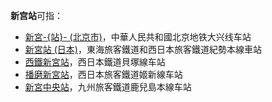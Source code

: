 {{NoteTA
|G1=Railway
|T=zh-hans:新宫站;zh-hk:新宮站;zh-tw:新宮車站;
|1=zh-hans:新宫站;zh-hk:新宮站;zh-tw:新宮車站;
}}
'''新宫站'''可指：
* [[新宮站_(北京市)|新宮-{站}- (北京市)]]，中華人民共和國北京地铁大兴线车站
* [[新宮站_(日本)|新宮站 (日本)]]，東海旅客鐵道和西日本旅客鐵道紀勢本線車站
* [[西鐵新宮站|西鐵新宮站]]，西日本鐵道貝塚線车站
* [[播磨新宮站|播磨新宮站]]，西日本旅客鐵道姬新線车站
* [[新宮中央站|新宮中央站]]，九州旅客鐵道鹿兒島本線车站
{{Disambiguation|Cat=三字車站名消歧義}}